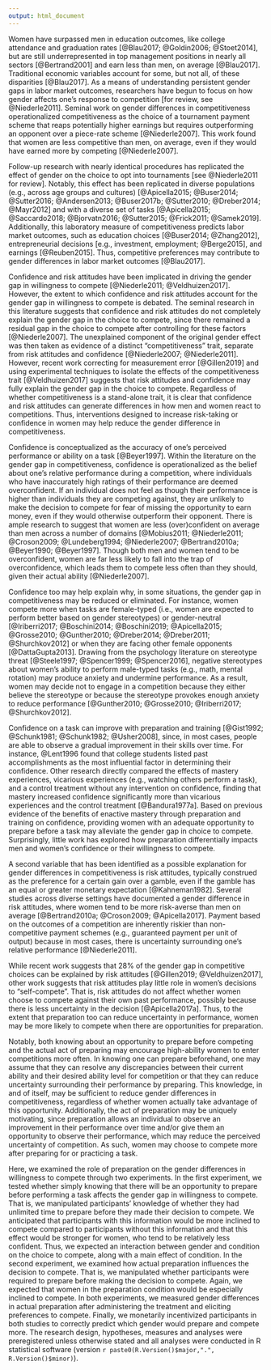 ```yaml
---
output: html_document
---
```


Women have surpassed men in education outcomes, like college attendance and graduation rates [@Blau2017; @Goldin2006; @Stoet2014], but are still underrepresented in top management positions in nearly all sectors [@Bertrand2001] and earn less than men, on average [@Blau2017]. Traditional economic variables account for some, but not all, of these disparities [@Blau2017]. As a means of understanding persistent gender gaps in labor market outcomes, researchers have begun to focus on how gender affects one’s response to competition [for review, see @Niederle2011]. Seminal work on gender differences in competitiveness operationalized competitiveness as the choice of a tournament payment scheme that reaps potentially higher earnings but requires outperforming an opponent over a piece-rate scheme [@Niederle2007]. This work found that women are less competitive than men, on average, even if they would have earned more by competing [@Niederle2007]. 

Follow-up research with nearly identical procedures has replicated the effect of gender on the choice to opt into tournaments [see @Niederle2011 for review]. Notably, this effect has been replicated in diverse populations (e.g., across age groups and cultures) [@Apicella2015; @Buser2014; @Sutter2016; @Andersen2013; @Buser2017b; @Sutter2010; @Dreber2014; @Mayr2012] and with a diverse set of tasks [@Apicella2015; @Saccardo2018; @Bjorvatn2016; @Sutter2015; @Frick2011; @Samek2019]. Additionally, this laboratory measure of competitiveness predicts labor market outcomes, such as education choices [@Buser2014; @Zhang2012], entrepreneurial decisions [e.g., investment, employment; @Berge2015], and earnings [@Reuben2015]. Thus, competitive preferences may contribute to gender differences in labor market outcomes [@Blau2017].

Confidence and risk attitudes have been implicated in driving the gender gap in willingness to compete [@Niederle2011; @Veldhuizen2017]. However, the extent to which confidence and risk attitudes account for the gender gap in willingness to compete is debated. The seminal research in this literature suggests that confidence and risk attitudes do not completely explain the gender gap in the choice to compete, since there remained a residual gap in the choice to compete after controlling for these factors [@Niederle2007]. The unexplained component of the original gender effect was then taken as evidence of a distinct "competitiveness" trait, separate from risk attitudes and confidence [@Niederle2007; @Niederle2011]. However, recent work correcting for measurement error [@Gillen2019] and using experimental techniques to isolate the effects of the competitiveness trait [@Veldhuizen2017] suggests that risk attitudes and confidence may fully explain the gender gap in the choice to compete. Regardless of whether competitiveness is a stand-alone trait, it is clear that confidence and risk attitudes can generate differences in how men and women react to competitions. Thus, interventions designed to increase risk-taking or confidence in women may help reduce the gender difference in competitiveness.  

Confidence is conceptualized as the accuracy of one’s perceived performance or ability on a task [@Beyer1997]. Within the literature on the gender gap in competitiveness, confidence is operationalized as the belief about one’s relative performance during a competition, where individuals who have inaccurately high ratings of their performance are deemed overconfident. If an individual does not feel as though their performance is higher than individuals they are competing against, they are unlikely to make the decision to compete for fear of missing the opportunity to earn money, even if they would otherwise outperform their opponent. There is ample research to suggest that women are less (over)confident on average than men across a number of domains [@Mobius2011; @Niederle2011; @Croson2009; @Lundeberg1994; @Niederle2007; @Bertrand2010a; @Beyer1990; @Beyer1997]. Though both men and women tend to be overconfident, women are far less likely to fall into the trap of overconfidence, which leads them to compete less often than they should, given their actual ability [@Niederle2007]. 

Confidence too may help explain why, in some situations, the gender gap in competitiveness may be reduced or eliminated. For instance, women compete more when tasks are female-typed (i.e., women are expected to perform better based on gender stereotypes) or gender-neutral [@Iriberri2017; @Boschini2014; @Boschini2019; @Apicella2015; @Grosse2010; @Gunther2010; @Dreber2014; @Dreber2011; @Shurchkov2012] or when they are facing other female opponents [@DattaGupta2013]. Drawing from the psychology literature on stereotype threat [@Steele1997; @Spencer1999; @Spencer2016], negative stereotypes about women’s ability to perform male-typed tasks (e.g., math, mental rotation) may produce anxiety and undermine performance. As a result, women may decide not to engage in a competition because they either believe the stereotype or because the stereotype provokes enough anxiety to reduce performance [@Gunther2010; @Grosse2010; @Iriberri2017; @Shurchkov2012].

Confidence on a task can improve with preparation and training [@Gist1992; @Schunk1981; @Schunk1982; @Usher2008], since, in most cases, people are able to observe a gradual improvement in their skills over time. For instance, @Lent1996 found that college students listed past accomplishments as the most influential factor in determining their confidence. Other research directly compared the effects of mastery experiences, vicarious experiences (e.g., watching others perform a task), and a control treatment without any intervention on confidence, finding that mastery increased confidence significantly more than vicarious experiences and the control treatment [@Bandura1977a]. Based on previous evidence of the benefits of enactive mastery through preparation and training on confidence, providing women with an adequate opportunity to prepare before a task may alleviate the gender gap in choice to compete. Surprisingly, little work has explored how preparation differentially impacts men and women’s confidence or their willingness to compete.

A second variable that has been identified as a possible explanation for gender differences in competitiveness is risk attitudes, typically construed as the preference for a certain gain over a gamble, even if the gamble has an equal or greater monetary expectation [@Kahneman1982]. Several studies across diverse settings have documented a gender difference in risk attitudes, where women tend to be more risk-averse than men on average [@Bertrand2010a; @Croson2009; @Apicella2017]. Payment based on the outcomes of a competition are inherently riskier than non-competitive payment schemes (e.g., guaranteed payment per unit of output) because in most cases, there is uncertainty surrounding one's relative performance [@Niederle2011].  

While recent work suggests that 28% of the gender gap in competitive choices can be explained by risk attitudes [@Gillen2019; @Veldhuizen2017], other work suggests that risk attitudes play little role in women’s decisions to “self-compete”. That is, risk attitudes do not affect whether women choose to compete against their own past performance, possibly because there is less uncertainty in the decision [@Apicella2017a]. Thus, to the extent that preparation too can reduce uncertainty in performance, women may be more likely to compete when there are opportunities for preparation. 

Notably, both knowing about an opportunity to prepare before competing and the actual act of preparing may encourage high-ability women to enter competitions more often. In knowing one can prepare beforehand, one may assume that they can resolve any discrepancies between their current ability and their desired ability level for competition or that they can reduce uncertainty surrounding their performance by preparing. This knowledge, in and of itself, may be sufficient to reduce gender differences in competitiveness, regardless of whether women actually take advantage of this opportunity. Additionally, the act of preparation may be uniquely motivating, since preparation allows an individual to observe an improvement in their performance over time and/or give them an opportunity to observe their performance, which may reduce the perceived uncertainty of competition. As such, women may choose to compete more after preparing for or practicing a task. 

Here, we examined the role of preparation on the gender differences in willingness to compete through two experiments. In the first experiment, we tested whether simply knowing that there will be an opportunity to prepare before performing a task affects the gender gap in willingness to compete. That is, we manipulated participants’ knowledge of whether they had unlimited time to prepare before they made their decision to compete. We anticipated that participants with this information would be more inclined to compete compared to participants without this information and that this effect would be stronger for women, who tend to be relatively less confident. Thus, we expected an interaction between gender and condition on the choice to compete, along with a main effect of condition. In the second experiment, we examined how actual preparation influences the decision to compete. That is, we manipulated whether participants were required to prepare before making the decision to compete. Again, we expected that women in the preparation condition would be especially inclined to compete. In both experiments, we measured gender differences in actual preparation after administering the treatment and eliciting preferences to compete. Finally, we monetarily incentivized participants in both studies to correctly predict which gender would prepare and compete more. The research design, hypotheses, measures and analyses were preregistered unless otherwise stated and all analyses were conducted in R statistical software (version `r paste0(R.Version()$major,".", R.Version()$minor)`). 
